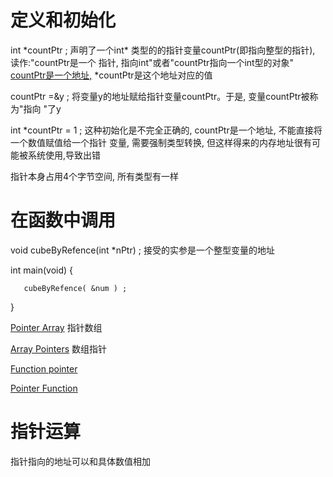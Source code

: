 = 定义和初始化 =
int *countPtr ;
声明了一个int* 类型的的指针变量countPtr(即指向整型的指针), 读作:"countPtr是一个
指针, 指向int"或者"countPtr指向一个int型的对象"
[[countPtr是一个地址,]] *countPtr是这个地址对应的值

countPtr =&y ; 将变量y的地址赋给指针变量countPtr。于是, 变量countPtr被称为"指向
"了y

int *countPtr = 1 ;
这种初始化是不完全正确的, countPtr是一个地址, 不能直接将一个数值赋值给一个指针
变量, 需要强制类型转换, 但这样得来的内存地址很有可能被系统使用,导致出错

指针本身占用4个字节空间, 所有类型有一样
= 在函数中调用 =
void cubeByRefence(int *nPtr) ;  接受的实参是一个整型变量的地址

int main(void)
{
    cubeByRefence( &num ) ;
}

[[Pointer Array]] 指针数组

[[Array Pointers]]  数组指针

[[Function pointer]]

[[Pointer Function]]

= 指针运算 =
指针指向的地址可以和具体数值相加


{{{class="brush:c++"
void max_min(int a[], int n, int *max, int *min)
{
    int *ptr ;
    *max = *min = *a ;
    for(ptr = a + 1; ptr < a + n; ptr++)
    {
        if(*ptr > *max)
        {
            *max = *ptr ;
        }
        else if(*ptr < *min)
        {
            *min = *ptr ;
        }
    }
}
  }}}
